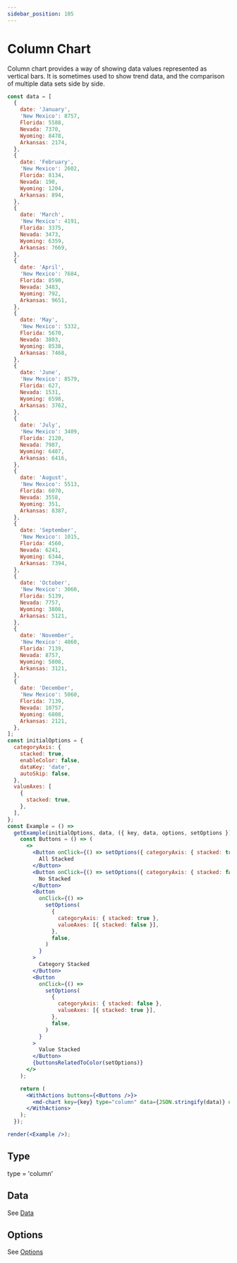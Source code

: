 ```yaml
---
sidebar_position: 105
---
```


# Column Chart

Column chart provides a way of showing data values represented as vertical bars. It is sometimes used to show trend data, and the comparison of multiple data sets side by side.

```jsx live noInline
const data = [
  {
    date: 'January',
    'New Mexico': 8757,
    Florida: 5588,
    Nevada: 7370,
    Wyoming: 8478,
    Arkansas: 2174,
  },
  {
    date: 'February',
    'New Mexico': 2602,
    Florida: 8134,
    Nevada: 198,
    Wyoming: 1204,
    Arkansas: 894,
  },
  {
    date: 'March',
    'New Mexico': 4191,
    Florida: 3375,
    Nevada: 3473,
    Wyoming: 6359,
    Arkansas: 7669,
  },
  {
    date: 'April',
    'New Mexico': 7684,
    Florida: 8590,
    Nevada: 3483,
    Wyoming: 792,
    Arkansas: 9651,
  },
  {
    date: 'May',
    'New Mexico': 5332,
    Florida: 5670,
    Nevada: 3803,
    Wyoming: 8538,
    Arkansas: 7468,
  },
  {
    date: 'June',
    'New Mexico': 8579,
    Florida: 627,
    Nevada: 1531,
    Wyoming: 6598,
    Arkansas: 3762,
  },
  {
    date: 'July',
    'New Mexico': 3409,
    Florida: 2120,
    Nevada: 7987,
    Wyoming: 6407,
    Arkansas: 6416,
  },
  {
    date: 'August',
    'New Mexico': 5513,
    Florida: 6070,
    Nevada: 3558,
    Wyoming: 351,
    Arkansas: 8387,
  },
  {
    date: 'September',
    'New Mexico': 1015,
    Florida: 4560,
    Nevada: 6241,
    Wyoming: 6344,
    Arkansas: 7394,
  },
  {
    date: 'October',
    'New Mexico': 3060,
    Florida: 5139,
    Nevada: 7757,
    Wyoming: 3808,
    Arkansas: 5121,
  },
  {
    date: 'November',
    'New Mexico': 4060,
    Florida: 7139,
    Nevada: 8757,
    Wyoming: 5808,
    Arkansas: 3121,
  },
  {
    date: 'December',
    'New Mexico': 5060,
    Florida: 7139,
    Nevada: 10757,
    Wyoming: 6808,
    Arkansas: 2121,
  },
];
const initialOptions = {
  categoryAxis: {
    stacked: true,
    enableColor: false,
    dataKey: 'date',
    autoSkip: false,
  },
  valueAxes: [
    {
      stacked: true,
    },
  ],
};
const Example = () =>
  getExample(initialOptions, data, ({ key, data, options, setOptions }) => {
    const Buttons = () => (
      <>
        <Button onClick={() => setOptions({ categoryAxis: { stacked: true }, valueAxes: [{ stacked: true }] })}>
          All Stacked
        </Button>
        <Button onClick={() => setOptions({ categoryAxis: { stacked: false }, valueAxes: [{ stacked: false }] })}>
          No Stacked
        </Button>
        <Button
          onClick={() =>
            setOptions(
              {
                categoryAxis: { stacked: true },
                valueAxes: [{ stacked: false }],
              },
              false,
            )
          }
        >
          Category Stacked
        </Button>
        <Button
          onClick={() =>
            setOptions(
              {
                categoryAxis: { stacked: false },
                valueAxes: [{ stacked: true }],
              },
              false,
            )
          }
        >
          Value Stacked
        </Button>
        {buttonsRelatedToColor(setOptions)}
      </>
    );

    return (
      <WithActions buttons={<Buttons />}>
        <md-chart key={key} type="column" data={JSON.stringify(data)} options={JSON.stringify(options)}></md-chart>
      </WithActions>
    );
  });

render(<Example />);
```

## Type

type = 'column'

## Data

See [Data](./bar#data)

## Options

See [Options](./bar#options)
